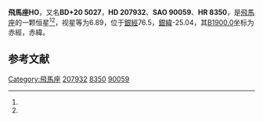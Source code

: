 {{Starbox begin
| name = 飛馬座HO
}}
{{Starbox observe
| epoch = [[J2000.0|J2000.0]]
| constell = [[飛馬座|飛馬座]]<ref name=SIMBAD>{{cite web
 | url=http://simbad.u-strasbg.fr/simbad/sim-id?Ident=HR+8350
 | title =Pulsating variable Star
 | publisher=Centre de Données astronomiques de Strasbourg
 | work=SIMBAD
 | accessdate=2012-07-13}}</ref><ref name=DATA>{{cite web
 | url=http://vizier.u-strasbg.fr/viz-bin/VizieR-5?-out.add=.&-source=5050&-corr=PK=HR&-out.max=9999&HR=8350
 | title =VizieR Detailed Page
 | accessdate=2012-07-13}}</ref>
| 星官 = 
| ra = {{RA|21|52|18.2}}<ref name=SIMBAD /><ref name=DATA />
| dec = {{DEC|+21|16|23}}<ref name=SIMBAD /><ref name=DATA />
| appmag_v = 6.89<ref name=SIMBAD /><ref name=DATA />
}}
{{Starbox character
| class = M4III<ref name=SIMBAD /><ref name=DATA />
| b-v = <ref name=SIMBAD /><ref name=DATA />
| u-b = <ref name=SIMBAD /><ref name=DATA />
| r-i = <ref name=SIMBAD /><ref name=DATA />
| variable = 
}}
{{Starbox astrometry
| radial_v = 
| prop_mo_ra = -22
| parallax = 
| p_error = 
}}
{{Starbox catalog
| names =BD+20 5027，[[SAO星表|SAO]] 90059，[[HD星表|HD]] 207932，[[HR星表|HR]] 8350}}
{{Starbox reference |Simbad=HR+8350}}
{{Starbox end}}

'''飛馬座HO'''，又名'''BD+20 5027'''，'''HD 207932'''、'''SAO 90059'''、'''HR 8350'''，是[[飛馬座|飛馬座]]的一颗恒星<ref name=SIMBAD /><ref name=DATA />，视星等为6.89，位于[[銀道座標系|銀經]]76.5，[[銀道座標系|銀緯]]-25.04，其[[B1900.0|B1900.0]]坐标为赤經{{RA|21|47|38.3}}，赤緯{{DEC|+20|-25.04|10}}。

== 参考文献 ==
{{reflist}}

{{飞马座恒星}}

[[Category:飛馬座|Category:飛馬座]]
[[Category:HD和HDE天體|207932]]
[[Category:HR天體|8350]]
[[Category:SAO天體|90059]]


{{star-stub}}
